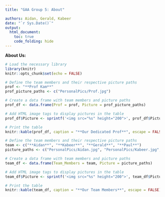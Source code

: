 ```yaml
---
title: "GAA Group 5: About"

authors: Aidan, Gerald, Kabeer
date: "`r Sys.Date()`"
output:
  html_document:
    toc: true
    code_folding: hide
---
```


**About Us:**

```r
# Load the necessary library
library(knitr)
knitr::opts_chunk$set(echo = FALSE)

# Define the team members and their respective picture paths
prof <- "**Prof Kam**"
prof_picture_paths <- c("PersonalPics/Prof.jpg")

# Create a data frame with team members and picture paths
prof_df <- data.frame(Prof = prof, Picture = prof_picture_paths)

# Add HTML image tags to display pictures in the table
prof_df$Picture <- sprintf('<img src="%s" height="200">', prof_df$Picture)

# Print the table
knitr::kable(prof_df, caption = "**Our Dedicated Prof**", escape = FALSE)

# Define the team members and their respective picture paths
team <- c("**Aidan**", "**Kabeer**", "**Gerald**", "**Paul**")
picture_paths <- c("PersonalPics/Aidan.jpg", "PersonalPics/Kabeer.jpg", "PersonalPics/Gerald.jpg", "PersonalPics/Paul.jpg")

# Create a data frame with team members and picture paths
team_df <- data.frame(Team_Members = team, Picture = picture_paths)

# Add HTML image tags to display pictures in the table
team_df$Picture <- sprintf('<img src="%s" height="200">', team_df$Picture)

# Print the table
knitr::kable(team_df, caption = "**Our Team Members**", escape = FALSE)

```
